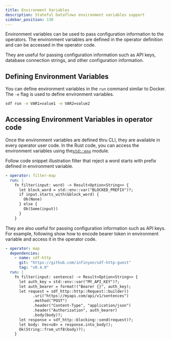 ```yaml
---
title: Environment Variables
description: Stateful Dataflows environment variables support
sidebar_position: 130
---
```


Environment variables can be used to pass configuration information to the operators.  The environment variables are defined in the operator definition and can be accessed in the operator code.

They are useful for passing configuration information such as API keys, database connection strings, and other configuration information.

## Defining Environment Variables

You can define environment variables in the `run` command similar to Docker.  The `-e` flag is used to define environment variables.

```bash
sdf run -e VAR1=value1 -e VAR2=value2
```

## Accessing Environment Variables in operator code

Once the environment variables are defined thru CLI, they are available in every operator user code.  In the Rust code, you can access the environment variables using the[`std::env`](https://doc.rust-lang.org/std/env/index.html) module.

Follow code snippet illustration filter that reject a word starts with prefix defined in environment variable.

```yaml
- operator: filter-map
  run: |
    fn filter(input: word) -> Result<Option<String>> {
      let block_word = std::env::var("BLOCKED_PREFIX")?;
      if input.starts_with(&block_word) {
        Ok(None)
      } else {
        Ok(Some(input))
      }
    }
```

They are also useful for passing configuration information such as API keys.  For example, following show how to encode bearer token in environment variable and access it in the operator code.

```yaml
- operator: map
  dependencies:
    - name: sdf-http
      git: "https://github.com/infinyon/sdf-http-guest"
      tag: "v0.4.0"
  run: |
    fn filter(input: sentence) -> Result<Option<String>> {
      let auth_key = std::env::var("MY_API_KEY")?;
      let auth_bearer = format!("Bearer {}", auth_key);
      let request = sdf_http::http::Request::builder()
            .uri("https://myapi.com/api/v1/sentences")
            .method("POST")
            .header("Content-Type", "application/json")
            .header("Authorization", auth_bearer)
            .body(body)?;
      let response = sdf_http::blocking::send(request)?;
      let body: Vec<u8> = response.into_body();
      Ok(String::from_utf8(body)?);
    }
```
